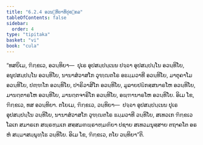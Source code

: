 ```yaml
---
title: "6.2.4 ອວນ຺ທິຍາທິປຸຄ຺ຄລ"
tableOfContents: false
sidebar:
  order: 4
type: "tipitaka"
basket: "vi"
book: "cula"
---
```



<DynamicBreadcrumb />

<Division number="312" book="cula">

<Paragraph number="1345" book="cula">
“ທສຍິເມ, ຠິກ຺ຂເວ, ອວນ຺ທິຍາ—  ປຸເຣ ອຸປສມ຺ປນ຺ເນນ ປຈ຺ຉາ ອຸປສມ຺ປນ຺ໂນ ອວນ຺ທິໂຍ, ອນຸປສມ຺ປນ຺ໂນ ອວນ຺ທິໂຍ, ນານາສໍວາສໂກ ວຸຑ຺ຒຕໂຣ ອຘມ຺ມວາທີ ອວນ຺ທິໂຍ, ມາຕຸຄາໂມ ອວນ຺ທິໂຍ, ປຓ຺ຑໂກ ອວນ຺ທິໂຍ, ປາຣິວາສິໂກ ອວນ຺ທິໂຍ, ມູລາຍປຏິກສ຺ສນາຣໂຫ ອວນ຺ທິໂຍ, ມານຕ຺ຕາຣໂຫ ອວນ຺ທິໂຍ, ມານຕ຺ຕຈາຣິໂກ ອວນ຺ທິໂຍ, ອພ຺ຠານາຣໂຫ ອວນ຺ທິໂຍ. ອິເມ ໂຂ, ຠິກ຺ຂເວ, ທສ ອວນ຺ທິຍາ.
</Paragraph>

<Paragraph number="1346" book="cula">
ຕໂຍເມ, ຠິກ຺ຂເວ, ວນ຺ທິຍາ—  ປຈ຺ຉາ ອຸປສມ຺ປນ຺ເນນ ປຸເຣ ອຸປສມ຺ປນ຺ໂນ ວນ຺ທິໂຍ, ນານາສໍວາສໂກ ວຸຑ຺ຒຕໂຣ ຘມ຺ມວາທີ ວນ຺ທິໂຍ, ສເທວເກ ຠິກ຺ຂເວ ໂລເກ ສມາຣເກ ສພ຺ຣຫ຺ມເກ ສສ຺ສມຓພ຺ຣາຫ຺ມຓິຍາ ປຊາຍ ສເທວມນຸສ຺ສາຍ ຕຖາຄໂຕ ອຣຫໍ ສມ຺ມາສມ຺ພຸທ຺ໂຘ ວນ຺ທິໂຍ. ອິເມ ໂຂ, ຠິກ຺ຂເວ, ຕໂຍ ວນ຺ທິຍາ”ຕິ.
</Paragraph>
</Division>